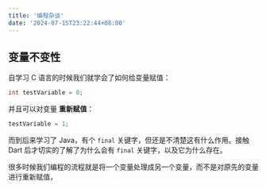 ```yaml
---
title: '编程杂谈'
date: '2024-07-15T23:22:44+08:00'
---
```


## 变量不变性

自学习 C 语言的时候我们就学会了如何给变量赋值：

```c
int testVariable = 0;
```

并且可以对变量 **重新赋值**：

```c
testVariable = 1;
```

而到后来学习了 Java，有个 `final` 关键字，但还是不清楚这有什么作用。接触 Dart 后才切实的了解了为什么会有 `final` 关键字，以及它为什么存在。

很多时候我们编程的流程就是将一个变量处理成另一个变量，而不是对原先的变量进行重新赋值，
